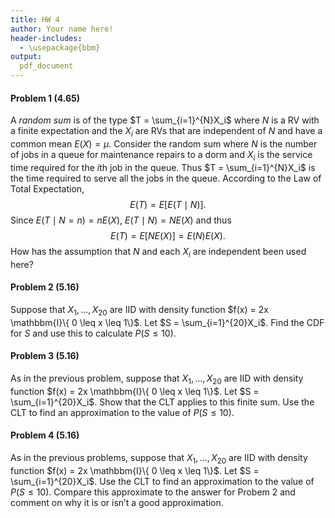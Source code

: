 ```yaml
---
title: HW 4
author: Your name here!
header-includes:
  - \usepackage{bbm}
output:
  pdf_document
---
```


#### Problem 1 (4.65)

A *random sum* is of the type $T = \sum_{i=1}^{N}X_i$ where $N$ is a RV with a finite expectation and the $X_i$ are RVs that are independent of $N$ and have a common mean $E(X)=\mu$. Consider the random sum where $N$ is the number of jobs in a queue for maintenance repairs to a dorm and $X_i$ is the service time required for the $i$th job in the queue. Thus $T = \sum_{i=1}^{N}X_i$ is the time required to serve all the jobs in the queue. According to the Law of Total Expectation, 
$$E(T) = E[E(T\mid N)].$$
Since $E(T \mid N=n) = nE(X)$, $E(T \mid N) = NE(X)$ and thus 
$$E(T) = E[NE(X)] = E(N)E(X).$$ 
How has the assumption that $N$ and each $X_i$ are independent been used here? 


\pagebreak

#### Problem 2 (5.16)

Suppose that $X_1, \dots, X_{20}$ are IID with density function $f(x) = 2x \mathbbm{I}\{ 0 \leq x \leq 1\}$. Let $S = \sum_{i=1}^{20}X_i$. Find the CDF for $S$ and use this to calculate $P(S \leq 10)$. 




\pagebreak

#### Problem 3 (5.16)

As in the previous problem, suppose that $X_1, \dots, X_{20}$ are IID with density function $f(x) = 2x \mathbbm{I}\{ 0 \leq x \leq 1\}$. Let $S = \sum_{i=1}^{20}X_i$. Show that the CLT applies to this finite sum. Use the CLT to find an approximation to the value of $P(S \leq 10)$. 





\pagebreak 

#### Problem 4 (5.16)

As in the previous problems, suppose that $X_1, \dots, X_{20}$ are IID with density function $f(x) = 2x \mathbbm{I}\{ 0 \leq x \leq 1\}$. Let $S = \sum_{i=1}^{20}X_i$. Use the CLT to find an approximation to the value of $P(S \leq 10)$. Compare this approximate to the answer for Probem 2 and comment on why it is or isn't a good approximation. 


